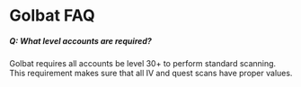 # Golbat FAQ

##### Q: What level accounts are required?

Golbat requires all accounts be level 30+ to perform standard scanning. This requirement makes sure that all IV and quest scans have proper values.
